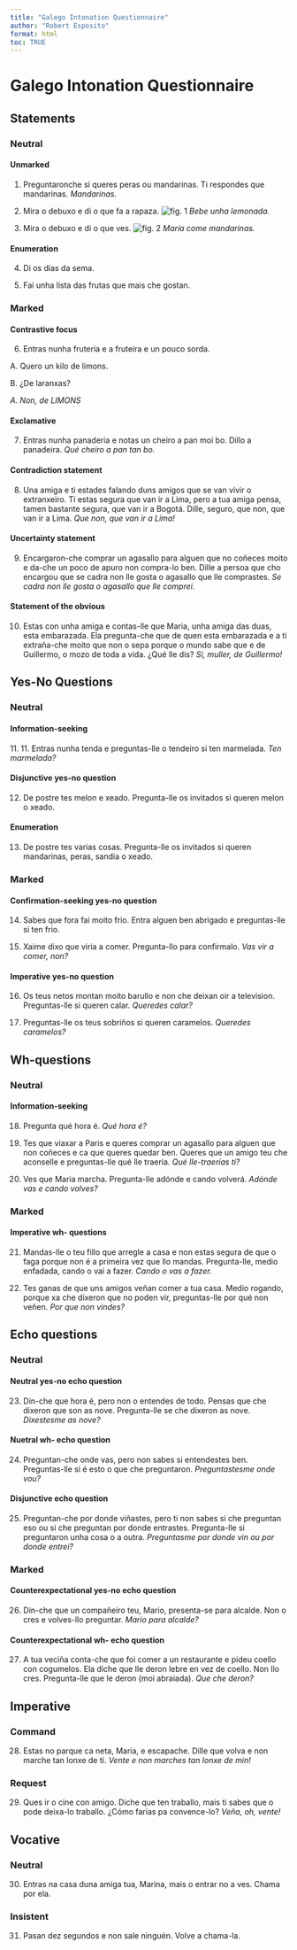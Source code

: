 ```yaml
---
title: "Galego Intonation Questionnaire"
author: "Robert Esposito"
format: html
toc: TRUE
---
```

# Galego Intonation Questionnaire

## Statements

### Neutral

#### Unmarked

<!-- 1. Te han pedido si quieres peras o mandarinas. Tú respondes que mandarinas. -->
1. Preguntaronche si queres peras ou mandarinas. Ti respondes que mandarinas.
<!-- *Mandarinas.* -->
*Mandarinas.*

<!-- 2. Mira el dibujo y di lo que hace la niña. -->
2. Mira o debuxo e di o que fa a rapaza.
![fig. 1](girl_drinking_lemonade.png)
<!-- *Bebe una limonada.* -->
*Bebe unha lemonada.*

<!-- 3. Mira el dibujo y di lo que ves. -->
3. Mira o debuxo e di o que ves.
![fig. 2](girl_eating_orange.jpg)
<!-- *María come mandarinas.* -->
*María come mandarinas.*

#### Enumeration

<!-- 4. Di los días de la semana. -->
4. Di os dias da sema.

<!-- 5. Haz una lista de las frutas que más te gustan. -->
5. Fai unha lista das frutas que mais che gostan.

### Marked

#### Contrastive focus

<!-- 6. Entras en una frutería y la frutera es un poco sorda. -->
6. Entras nunha fruteria e a fruteira e un pouco sorda.

<!-- A. Quiero un kilo de limones. -->
A. Quero un kilo de limons.

<!-- B. ¿De naranjas? -->
B. ¿De laranxas?

<!-- *A. No, de LIMONES.* -->
*A. Non, de LIMONS*

#### Exclamative

<!-- 7. Entras en una panadería y notas un olor a pan muy bueno. Díselo a la panadera. -->
7. Entras nunha panaderia e notas un cheiro a pan moi bo. Dillo a panadeira.
<!-- *¡Qué olor a pan tan bueno!* -->
*Qué cheiro a pan tan bo.*

#### Contradiction statement

<!-- 8. Una amiga y tú estáis hablando de unos amigos que se van a vivir al extranjero. Tú sabes segura que irán a Lima, pero tu amiga piensa, también bastante segura, que irán a Bogotá. Dile, seguro, que no, que irán a Lima. -->
8. Una amiga e ti estades falando duns amigos que se van vivir o extranxeiro. Ti estas segura que van ir a Lima, pero a tua amiga pensa, tamen bastante segura, que van ir a Bogotá. Dille, seguro, que non, que van ir a Lima.
<!-- *¡Que no, que irán a Lima!* -->
*Que non, que van ir a Lima!*

#### Uncertainty statement

<!-- 9. Te han encargado comprar un regalo para alguien que no conoces mucho y te da un poco de apuro no comprarlo bien. Dile a la persona que te lo ha encargado que igual no le gusta el regalo que le has comprado. -->
9. Encargaron-che comprar un agasallo para alguen que no coñeces moito e da-che un poco de apuro non compra-lo ben. Dille a persoa que cho encargou que se cadra non lle gosta o agasallo que lle comprastes.
<!-- *Puede que no le guste el regalo que le he comprado.* -->
*Se cadra non lle gosta o agasallo que lle comprei.*

#### Statement of the obvious

<!-- 10. Estás con una amiga y le cuentas que María, una amiga común, está embarazada. Ella te pregunta que de quién está embarazada y tú te extrañas mucho de que no lo sepa porque todo el mundo sabe que es de Guillermo, su novio de toda la vida. ¿Qué le dices? -->
10. Estas con unha amiga e contas-lle que Maria, unha amiga das duas, esta embarazada. Ela pregunta-che que de quen esta embarazada e a ti extraña-che moito que non o sepa porque o mundo sabe que e de Guillermo, o mozo de toda a vida. ¿Qué lle dis?
<!-- *¡Sí, mujer, de Guillermo!* -->
*Si, muller, de Guillermo!*

## Yes-No Questions

### Neutral

#### Information-seeking

11.<!-- Entras en una tienda y pides al tendero si tiene mermelada. -->
11. Entras nunha tenda e preguntas-lle o tendeiro si ten marmelada.
<!-- *¿Tiene mermelada?* -->
*Ten marmelada?*

#### Disjunctive yes-no question

<!-- 12. Para postre tienes melón y helado. Pide a los invitados si quieren melón o helado. -->
12. De postre tes melon e xeado. Pregunta-lle os invitados si queren melon o xeado.

#### Enumeration

<!-- 13. Para postre tienes varias cosas. Pide a los invitados si quieren mandarinas, peras, sandía o helado. -->
13. De postre tes varias cosas. Pregunta-lle os invitados si queren mandarinas, peras, sandia o xeado.

### Marked

#### Confirmation-seeking yes-no question

<!-- 14. Sabes que fuera hace mucho frío. Entra alguien bien abrigado y le preguntas si teine frío. -->
14. Sabes que fora fai moito frio. Entra alguen ben abrigado e preguntas-lle si ten frio.

<!-- 15. Jaime ha dicho que vendría a comer. Se lo preguntas para confirmarlo. -->
15. Xaime dixo que viria a comer. Pregunta-llo para confirmalo.
<!-- *Vendrás a comer, ¿no?* -->
*Vas vir a comer, non?*

#### Imperative yes-no question

<!-- 16. Tus nietos arman mucho alboroto y no te dejan oír la televisión. Les pides si se quieren callar. -->
16. Os teus netos montan moito barullo e non che deixan oir a television. Preguntas-lle si queren calar.
*Queredes calar?*

<!-- 17. Pide a tus sobrinos si quieren caramelos. -->
17. Preguntas-lle os teus sobriños si queren caramelos.
*Queredes caramelos?*

## Wh-questions

### Neutral

#### Information-seeking

<!-- 18. Pide qué hora es. -->
18. Pregunta qué hora é.
*Qué hora é?*

<!-- 19. Tienes que viajar a París y quieres comprar un regalo a una persona que no conoces y con la que quieres quedar bien. Quieres que un amigo tuyo te aconseje y le pides qué le traería. -->
19. Tes que viaxar a Paris e queres comprar un agasallo para alguen que non coñeces e ca que queres quedar ben. Queres que un amigo teu che aconselle e preguntas-lle qué lle traería.
*Qué lle-traerías ti?*

<!-- 20. Ves que María se va. Pregúntale dónde y cuándo volverá. -->
20. Ves que Maria marcha. Pregunta-lle adónde e cando volverá.
*Adónde vas e cando volves?*

### Marked

#### Imperative wh- questions

<!-- 21. Pides a tu hijo que haga arreglo en la casa y no estás segura que lo vaya a hacer porque no es la primera vez que se lo pides. Pregúntale, medio enfadada, cuándo lo hará. -->
21. Mandas-lle o teu fillo que arregle a casa e non estas segura de que o faga porque non é a primeira vez que llo mandas. Pregunta-lle, medio enfadada, cando o vai a fazer.
*Cando o vas a fazer.*

<!-- 22. Tienes ganas de que unos amigos vengan a comer a tu casa. Medio suplicando, porque ya te han dicho que no pueden venir, le prguntas por qué no viene. -->
22. Tes ganas de que uns amigos veñan comer a tua casa. Medio rogando, porque xa che dixeron que no poden vir, preguntas-lle por qué non veñen.
*Por que non vindes?*

## Echo questions

### Neutral

#### Neutral yes-no echo question

<!--23. Te dan la hora, pero no acabas de entenderla. Piensas que te han dicho que son las nueve. Pregúntale que si te han dicho las nueves. -->
23. Din-che que hora é, pero non o entendes de todo. Pensas que che dixeron que son as nove. Pregunta-lle se che dixeron as nove.
*Dixestesme as nove?*

#### Nuetral wh- echo question

<!-- 24. Te han pedido dónde vas, pero no sabes si lo has entendido bien. Pide si es esto lo que ten han pedido. -->
24. Preguntan-che onde vas, pero non sabes si entendestes ben. Preguntas-lle si é esto o que che preguntaron.
*Preguntastesme onde vou?*

#### Disjunctive echo question

<!-- 25. Te han pedido por dónde has llegado, pero tú no sabes si te han pedido esto o si te han pedido por dónde has entrado. Pide si te han preguntado una cosa o la otra. -->
25. Preguntan-che por donde viñastes, pero ti non sabes si che preguntan eso ou si che preguntan por donde entrastes. Pregunta-lle si preguntaron unha cosa o a outra.
*Preguntasme por donde vin ou por donde entrei?*

### Marked

#### Counterexpectational yes-no echo question

<!-- 26. Te dicen que un compañero tuyo, Mario, se presenta por alcalde. No te lo crees y lo vuelves a preguntar. -->
26. Din-che que un compañeiro teu, Mario, presenta-se para alcalde. Non o cres e volves-llo preguntar.
*Mario para alcalde?*

#### Counterexpectational wh- echo question

<!-- 27. Tu vecina te cuenta que fue a un restaurante a comer y pidió conejo con setas. Ella dice que le dieron liebre en lugar de conejo. No te lo acabas de creer. Pídelo qué le dieron (muy extrañada). -->
27. A tua veciña conta-che que foi comer a un restaurante e pideu coello con cogumelos. Ela diche que lle deron lebre en vez de coello. Non llo cres. Pregunta-lle que le deron (moi abraiada).
*Que che deron?*

## Imperative

### Command

<!-- 28. Estás en el parque con tu nieta, María, y se te escapa. Dile que venga, que no se aleje tanto de ti. -->
28. Estas no parque ca neta, Maria, e escapache. Dille que volva e non marche tan lonxe de ti.
*Vente e non marches tan lonxe de min!*

### Request

<!-- 29. Quieres ir al cine con un amigo. Te dice que tiene trabajo, pero tú sabes que el trabajo lo puede dejar. ¿Cómo lo harías para convencerlo? -->
29. Ques ir o cine con amigo. Diche que ten traballo, mais ti sabes que o pode deixa-lo traballo. ¿Cómo farías pa convence-lo?
<!-- *¡Va, vente!* -->
*Veña, oh, vente!*

## Vocative

### Neutral

<!-- 30. Entras en una casa de una amiga tuya, Marina, pero al entrar no la ves. Llámala. -->
30. Entras na casa duna amiga tua, Marina, mais o entrar no a ves. Chama por ela.

### Insistent

<!-- 31. Pasan diez segundos y no sale nadie. Vuelve a llamarla. -->
31. Pasan dez segundos e non sale ninguén. Volve a chama-la.
